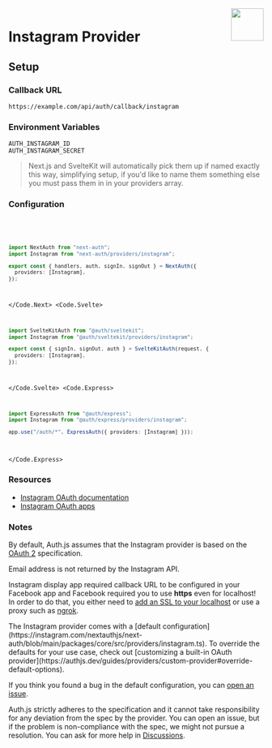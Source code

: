 
<img align="right" src="/img/providers/instagram.svg" height="64" width="64" />

# Instagram Provider

## Setup

### Callback URL

```
https://example.com/api/auth/callback/instagram
```

### Environment Variables

```
AUTH_INSTAGRAM_ID
AUTH_INSTAGRAM_SECRET
```

> Next.js and SvelteKit will automatically pick them up if named exactly this way, simplifying
> setup, if you'd like to name them something else you must pass them in in your providers array.

### Configuration

<Code>
  <Code.Next>

```ts filename="/auth.ts"
import NextAuth from "next-auth";
import Instagram from "next-auth/providers/instagram";

export const { handlers, auth, signIn, signOut } = NextAuth({
  providers: [Instagram],
});
```

  </Code.Next>
  <Code.Svelte>

```ts filename="/auth.ts"
import SvelteKitAuth from "@auth/sveltekit";
import Instagram from "@auth/sveltekit/providers/instagram";

export const { signIn, signOut, auth } = SvelteKitAuth(request, {
  providers: [Instagram],
});
```

  </Code.Svelte>
  <Code.Express>

```ts filename="/src/app.ts"
import ExpressAuth from "@auth/express";
import Instagram from "@auth/express/providers/instagram";

app.use("/auth/*", ExpressAuth({ providers: [Instagram] }));
```

  </Code.Express>
</Code>

### Resources

- [Instagram OAuth documentation](https://developers.facebook.com/docs/instagram-basic-display-api/getting-started)
- [Instagram OAuth apps](https://developers.facebook.com/apps/)

### Notes

By default, Auth.js assumes that the Instagram provider is
based on the [OAuth 2](https://www.rfc-editor.org/rfc/rfc6749.html) specification.

<Callout type="warning">
  Email address is not returned by the Instagram API.
</Callout>

Instagram display app required callback URL to be configured in your Facebook app and Facebook required you to use **https** even for localhost! In order to do that, you either need to [add an SSL to your localhost](https://www.freecodecamp.org/news/how-to-get-https-working-on-your-local-development-environment-in-5-minutes-7af615770eec/) or use a proxy such as [ngrok](https://ngrok.com/docs).

<Callout>
  The Instagram provider comes with a [default
  configuration](https://instagram.com/nextauthjs/next-auth/blob/main/packages/core/src/providers/instagram.ts).
  To override the defaults for your use case, check out [customizing a built-in
  OAuth
  provider](https://authjs.dev/guides/providers/custom-provider#override-default-options).
</Callout>

If you think you found a bug in the default configuration, you can [open an issue](https://authjs.dev/new/provider-issue).

Auth.js strictly adheres to the specification and it cannot take responsibility for any deviation from
the spec by the provider. You can open an issue, but if the problem is non-compliance with the spec,
we might not pursue a resolution. You can ask for more help in [Discussions](https://authjs.dev/new/instagram-discussions).
